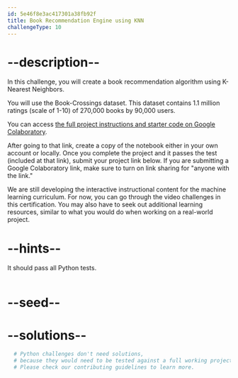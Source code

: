 ```yaml
---
id: 5e46f8e3ac417301a38fb92f
title: Book Recommendation Engine using KNN
challengeType: 10
---
```


# --description--

In this challenge, you will create a book recommendation algorithm using K-Nearest Neighbors.

You will use the Book-Crossings dataset. This dataset contains 1.1 million ratings (scale of 1-10) of 270,000 books by 90,000 users.

You can access [the full project instructions and starter code on Google Colaboratory](https://colab.research.google.com/drive/1TDgXyXqZwsiGlnuF-bmQ2Rh3x5NcrHEn).

After going to that link, create a copy of the notebook either in your own account or locally. Once you complete the project and it passes the test (included at that link), submit your project link below. If you are submitting a Google Colaboratory link, make sure to turn on link sharing for "anyone with the link."

We are still developing the interactive instructional content for the machine learning curriculum. For now, you can go through the video challenges in this certification. You may also have to seek out additional learning resources, similar to what you would do when working on a real-world project.

# --hints--

It should pass all Python tests.

```js

```

# --seed--

# --solutions--

```py
  # Python challenges don't need solutions,
  # because they would need to be tested against a full working project.
  # Please check our contributing guidelines to learn more.
```
